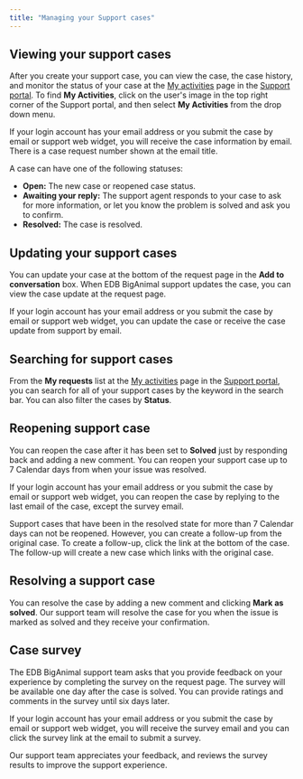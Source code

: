 ```yaml
---
title: "Managing your Support cases"
---
```


## Viewing your support cases

After you create your support case, you can view the case, the case history, and monitor the status of your case at the [My activities](https://support.biganimal.com/hc/en-us/requests) page in the [Support portal](https://support.biganimal.com/hc/en-us). To find **My Activities**, click on the user's image in the top right corner of the Support portal, and then select **My Activities** from the drop down menu.

If your login account has your email address or you submit the case by email or support web widget, you will receive the case information by email. There is a case request number shown at the email title.

A case can have one of the following statuses: 
-   **Open:** The new case or reopened case status.
-   **Awaiting your reply:** The support agent responds to your case to ask for more information, or let you know the problem is solved and ask you to confirm.
-   **Resolved:** The case is resolved. 

## Updating your support cases

You can update your case at the bottom of the request page in the **Add to conversation** box. When EDB BigAnimal support updates the case, you can view the case update at the request page. 

If your login account has your email address or you submit the case by email or support web widget, you can update the case or receive the case update from support by email.

## Searching for support cases

From the **My requests** list at the [My activities](https://support.biganimal.com/hc/en-us/requests) page in the [Support portal](https://support.biganimal.com/hc/en-us), you can search for all of your support cases by the keyword in the search bar. You can also filter the cases by **Status**.

## Reopening support case

You can reopen the case after it has been set to **Solved** just by responding back and adding a new comment. You can reopen your support case up to 7 Calendar days from when your issue was resolved. 

If your login account has your email address or you submit the case by email or support web widget, you can reopen the case by replying to the last email of the case, except the survey email.

Support cases that have been in the resolved state for more than 7 Calendar days can not be reopened. However, you can create a follow-up from the original case. To create a follow-up, click the link at the bottom of the case. The follow-up will create a new case which links with the original case.

## Resolving a support case

You can resolve the case by adding a new comment and clicking **Mark as solved**. Our support team will resolve the case for you when the issue is marked as solved and they receive your confirmation. 

## Case survey

The EDB BigAnimal support team asks that you provide feedback on your experience by completing the survey on the request page. The survey will be available one day after the case is solved. You can provide ratings and comments in the survey until six days later.

If your login account has your email address or you submit the case by email or support web widget, you will receive the survey email and you can click the survey link at the email to submit a survey.

Our support team appreciates your feedback, and reviews the survey results to improve the support experience.





